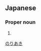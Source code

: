 ==Japanese==
{{ja-kanjitab|則|昭}}

===Proper noun===
{{ja-pos|proper|のりあき}}

# {{given name|male|lang=ja}}

[[Category:Japanese male given names|のりあき]]